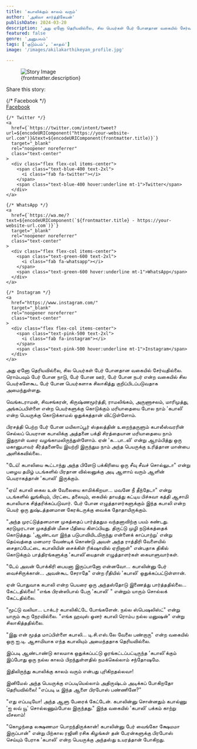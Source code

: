 ```yaml
---
title: 'கபாலிக்கும் காலம் வரும்'
author: 'அகிலா கார்த்திகேயன்'
publishDate: 2024-03-20
description: 'அது ஏனோ தெரியவில்லை, சில பெயர்கள் பேர் போனதான வகையில் சேர்வதில்லை. ரொம்பவும் பேர் போன நாடு, பேர் போன ஊர்...'
featured: false
genre: 'அனுபவம்'
tags: ['குடும்பம்', 'காதல்']
image: '/images/akilakarthikeyan_profile.jpg'

---
```

<figure>
  <img src={frontmatter.image} alt="Story Image" class="w-full rounded-lg shadow-lg" />
  <figcaption class="text-gray-600 text-sm mt-2">{frontmatter.description}</figcaption>
</figure>
<div class="mt-6">
  <p class="text-lg font-bold">Share this story:</p>
  <div class="flex space-x-6 justify-start mt-4">
    {/* Facebook */}
    <a
      href={`https://www.facebook.com/sharer/sharer.php?u=${encodeURIComponent("https://your-website-url.com")}`}
      target="_blank"
      rel="noopener noreferrer"
      class="text-center"
    >
      <div class="flex flex-col items-center">
        <span class="text-blue-600 text-2xl">
          <i class="fab fa-facebook"></i>
        </span>
        <span class="text-blue-600 hover:underline mt-1">Facebook</span>
      </div>
    </a>

    {/* Twitter */}
    <a
      href={`https://twitter.com/intent/tweet?url=${encodeURIComponent("https://your-website-url.com")}&text=${encodeURIComponent(frontmatter.title)}`}
      target="_blank"
      rel="noopener noreferrer"
      class="text-center"
    >
      <div class="flex flex-col items-center">
        <span class="text-blue-400 text-2xl">
          <i class="fab fa-twitter"></i>
        </span>
        <span class="text-blue-400 hover:underline mt-1">Twitter</span>
      </div>
    </a>

    {/* WhatsApp */}
    <a
      href={`https://wa.me/?text=${encodeURIComponent(`${frontmatter.title} - https://your-website-url.com`)}`}
      target="_blank"
      rel="noopener noreferrer"
      class="text-center"
    >
      <div class="flex flex-col items-center">
        <span class="text-green-600 text-2xl">
          <i class="fab fa-whatsapp"></i>
        </span>
        <span class="text-green-600 hover:underline mt-1">WhatsApp</span>
      </div>
    </a>

    {/* Instagram */}
    <a
      href="https://www.instagram.com/"
      target="_blank"
      rel="noopener noreferrer"
      class="text-center"
    >
      <div class="flex flex-col items-center">
        <span class="text-pink-500 text-2xl">
          <i class="fab fa-instagram"></i>
        </span>
        <span class="text-pink-500 hover:underline mt-1">Instagram</span>
      </div>
    </a>
  </div>
</div>
அது ஏனோ தெரியவில்லை, சில பெயர்கள் பேர் போனதான வகையில் சேர்வதில்லை. ரொம்பவும் பேர் போன நாடு, பேர் போன ஊர், பேர் போன நபர் என்ற வகையில் சில பெயர்களேகூட பேர் போன பெயர்களாக சிலாகித்து குறிப்பிடப்படுவதாக அமைந்துள்ளது.

வெங்கடராமன், சிவசங்கரன், கிருஷ்ணமூர்த்தி, ராமலிங்கம், அருணாசலம், மாரிமுத்து, அங்கப்பபிள்ளை என்ற பெயர்களுக்கு கொடுக்கும் மரியாதையை போல நாம் 'கபாலி' என்ற பெயருக்கு கொடுக்காமல் ஒதுக்கத்தான் விட்டுள்ளோம்.

பிரசத்தி பெற்ற பேர் போன மயிலாப்பூர் ஸ்தலத்தின் உறைந்தருளும் கபாலீஸ்வரரின் செல்லப் பெயரான கபாலிக்கு அத்தனை பக்தி சிரத்தையான மரியாதையை நாம் இதுநாள் வரை வழங்காமலிருந்துள்ளோம். ஏன் 'க...பா..லி' என்று ஆரம்பித்து ஒரு மகானுபாவர் கீர்த்தனையே இயற்றி இருந்தும நாம் அந்த பெயருக்கு உரித்தான மான்பை அளிக்கவில்லை..

"டேய்! கபாலியை கூட்டாந்து அந்த பிளேடு பக்கிரியை ஒரு சீவு சீவச் சொல்லுடா" என்று பழைய தமிழ் படங்களில் பிரதான வில்லனுக்கு அடி ஆளாய் வரும் ஆளின் பெயராகத்தான் 'கபாலி' இருக்கும்.

"ஏய்! கபாலி கைல உன் வேலையை காமிக்கிறயா... மவனே நீ தீந்தேடா" என்று படங்களில் லுங்கியும், பிரட்டை தலையும், கையில் தாயத்து கட்டிய பிச்சுவா கத்தி ஆசாமி கபாலியாக சித்தரிக்கப்படுவார்.
பேர் போன எழுத்தாளர்களுக்கும் இந்த கபாலி என்ற பெயர் ஒரு துஷ்டத்தனமான கேரக்டருக்கு வைக்க தோதாயிருக்கும்.

"அந்த முரட்டுத்தனமான முகத்தைப் பார்த்ததும வந்தனாவிற்கு பயம் கண்டது. கரடுமுரடான முகத்தின் மீசை பீதியை கிளப்பியது. திருட்டு முழி நடுக்கத்தைக் கொடுத்தது. 'ஆண்டவா இந்த படுபாவியிடமிருந்து என்னைக் காப்பாற்று' என்று தெய்வத்தை மனமார வேண்டிக் கொண்டு அவள் அந்த ராத்திரி வேளையில் சைதாப்பேட்டை கபாலியின் சைக்கிள் ரிக்‌ஷாவில் ஏறினாள்" என்பதாக திகில் கொடுக்கும் பாத்திரங்களுக்கு 'கபாலி'யைதான் எழுத்தாளர்கள் கையாளுவார்கள்.

"டேய் அவன் போக்கிரி பையனா இருப்பானோ என்னவோ... கபாலின்னு பேர் வைச்சிருக்கான்... அவன்கூட சேராதே" என்ற ரீதியில் 'கபாலி' ஒதுக்கப்பட்டுள்ளான்.

ஏன் பொதுவாக கபாலி என்ற பெயரை ஒரு அந்தஸ்தோடு இணைத்து பார்த்ததில்லை... கேட்டதில்லை!
"எங்க பிரன்ஸிபால் பேரு 'கபாலி' " என்றும் யாரும் சொல்லக் கேட்டதில்லை.

"மூட்டு வலியா... டாக்டர் கபாலிகிட்டே போங்களேன். நல்ல ஸ்பெஷலிஸ்ட்" என்று யாரும் கூற நேரவில்லை.
"எங்க ஹவுஸ் ஓனர் கபாலி ரொம்ப நல்ல மனுஷன்" என்று சிலாகித்ததில்லை.

"இது என் மூத்த மாப்பிள்ளை கபாலி... டி.சி.எஸ்.லே வேலை பண்றாரு" என்ற வகையில் ஒரு ஐ.டி. ஆசாமியாக எந்த கபாலியும் அமைந்ததாக தெரியவில்லை.

இப்படி ஆண்டாண்டு காலமாக ஒதுக்கப்பட்டு ஓரங்கட்டப்பட்டிருந்த 'கபாலி'க்கும் இப்போது ஒரு நல்ல காலம் பிறந்துள்ளதில் நமக்கெல்லாம் சந்தோஷமே.

இதிலிருந்து கபாலிக்கு காலம் வரும் என்பது புரிகிறதல்லவா!

இனிமேல் அந்த பெயருக்கு எப்படியெல்லாம் அதிருஷ்டம் அடிக்கப் போகிறதோ தெரியவில்லை!
"எப்படி டீ இந்த ஆளை பிரபோஸ் பண்ணினே?"

"எது எப்படியோ! அந்த ஆளு பேரைக் கேட்டேன். கபாலின்னு சொன்னதும் கபால்ணு 'ஐ லவ் யூ' சொல்லணும்போல இருந்தது."
இந்த வகையில் 'கபாலி' பக்கம் காற்று வீசலாம்!

"கொழந்தை லக்ஷணமா பொறந்திருக்கான்! கபாலின்னு பேர் வைங்கோ க்ஷேமமா இருப்பான்" என்று பிற்கால ரஜினி ரசிக கிழங்கள் தன் பேரன்களுக்கு பிரபோஸ் செய்யும் பேராக 'கபாலி' என்ற பெயருக்கு அந்தஸ்து உயரத்தான் போகிறது.
